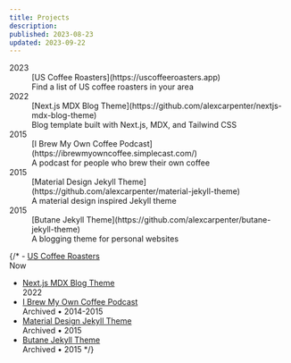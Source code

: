```yaml
---
title: Projects
description:
published: 2023-08-23
updated: 2023-09-22
---
```


<dl>
<dt>2023</dt>
<dd>
[US Coffee Roasters](https://uscoffeeroasters.app)<br/>
<span>Find a list of US coffee roasters in your area</span>
</dd>
<dt>2022</dt>
<dd>
[Next.js MDX Blog Theme](https://github.com/alexcarpenter/nextjs-mdx-blog-theme)<br/>
<span>Blog template built with Next.js, MDX, and Tailwind CSS</span>
</dd>
<dt>2015</dt>
<dd>
[I Brew My Own Coffee Podcast](https://ibrewmyowncoffee.simplecast.com/)<br/>
<span>A podcast for people who brew their own coffee</span>
</dd>
<dt>2015</dt>
<dd>
[Material Design Jekyll Theme](https://github.com/alexcarpenter/material-jekyll-theme)<br/>
<span>A material design inspired Jekyll theme</span>
</dd>
<dt>2015</dt>
<dd>
[Butane Jekyll Theme](https://github.com/alexcarpenter/butane-jekyll-theme)<br/>
<span>A blogging theme for personal websites</span>
</dd>
</dl>

{/* - [US Coffee Roasters](https://uscoffeeroasters.app) <br/><span>Now</span>
- [Next.js MDX Blog Theme](https://github.com/alexcarpenter/nextjs-mdx-blog-theme) <br/><span>2022</span>
- [I Brew My Own Coffee Podcast](https://ibrewmyowncoffee.simplecast.com/) <br/><span>Archived &bull; 2014-2015</span>
- [Material Design Jekyll Theme](https://github.com/alexcarpenter/material-jekyll-theme) <br/><span>Archived &bull; 2015</span>
- [Butane Jekyll Theme](https://github.com/alexcarpenter/butane-jekyll-theme) <br/><span>Archived &bull; 2015</span> */}